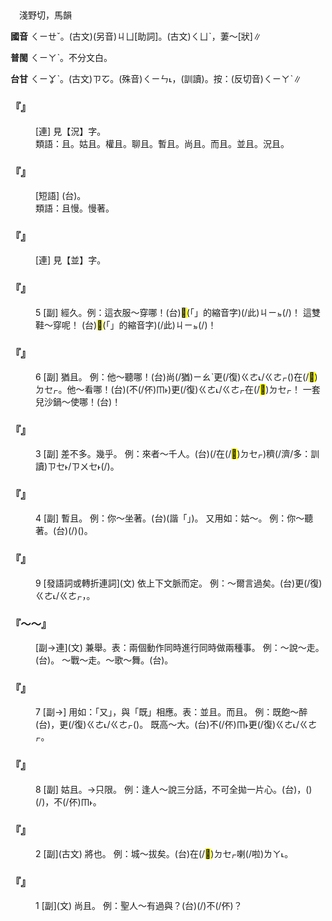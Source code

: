 
=={{ruby|且|ㄑㄧㄝˇ}}==

　淺野切，馬韻

'''國音''' <rt>ㄑㄧㄝˇ</rt>。(古文)(另音)<rt>ㄐㄩ</rt>[助詞]。(古文)<rt>ㄑㄩˋ</rt>，萋～[狀]∥

'''普閩''' <rt>ㄑㄧㄚˋ</rt>{{ruby|。|ㄑㄧㆩˋ}}。不分文白。

'''台甘''' <rt>ㄑㄧㆩˋ</rt>。(古文)<rt>ㄗㆦ</rt>{{ruby|。|ㄗㄨ}}。(殊音)<rt>ㄑㄧㄣ˪</rt>，{{ruby|稱|ㄑㄧㄣ˪}}{{ruby|彩|ㄘㄞˋ}}(訓讀)。按：(反切音)<rt>ㄑㄧㄚˋ</rt>{{ruby|→|ㄑㄧㆩˋ}}∥

    

==='''『{{ruby|況|ㄎㄨㄤˋ}}{{ruby|且|ㄑㄧㄝˇ}}』'''===
: [連] 見【況】字。
:類語：且。姑且。權且。聊且。暫且。尚且。而且。並且。況且。
:
    

==='''『{{ruby|且|ㄑㄧㄝˇ}}{{ruby|住|ㄓㄨˋ}}』'''===
: [短語] (台){{ruby|且|ㄑㄧㆩˋ}}{{ruby|停|ㄊㄧㄥˊ}}{{ruby|咧|ㄌㆤ˪}}。
:類語：且慢。慢著。
:
    

==='''『{{ruby|並|ㄅㄧㄥ˪}}{{ruby|且|ㄑㄧㄝˇ}}』'''===
: [連] 見【並】字。
    

==='''『{{ruby|且|ㄑㄧㄝˇ}}』'''===
:5  [副] 經久。例：這衣服～穿哪！(台)<mark>&#xffb50;</mark>(「{{ruby|此|ㄐㄧˋ}}{{ruby|一|ㄐㄧㆵ ͘}}」的縮音字)(/此)<rt>ㄐㄧㆵ</rt>{{ruby|領|ㄋㄧㄚˋ}}{{ruby|衫|ㄙㆩ}}{{ruby|猶|ㄧㄠˋ}}{{ruby|有|ㄨ˫}}{{ruby|穿|ㄑㄧㄥ˫}}(/{{ruby|猶|ㄧㄠˋ}}{{ruby|有|ㄨ˫}}{{ruby|通|ㄊㄤ}}{{ruby|穿|ㄑㄧㄥ˫}}{{ruby|真|ㄐㄧㄣ}}{{ruby|久|ㄍㄨˋ}})！ 這雙鞋～穿呢！ (台)<mark>&#xffb50;</mark>(「{{ruby|此|ㄐㄧˋ}}{{ruby|一|ㄐㄧㆵ ͘}}」的縮音字)(/此)<rt>ㄐㄧㆵ</rt>{{ruby|雙|ㄒㄧㄤ}}{{ruby|鞋|ㆤˊ/ㄨㆤˊ}}{{ruby|正|ㄐㄧㆩ}}(/{{ruby|誠|ㄐㄧㆩˊ}}){{ruby|有|ㄨ˫}}{{ruby|穿|ㄑㄧㄥ˫}}！
    

==='''『{{ruby|且|ㄑㄧㄝˇ}}』'''===
:6  [副] 猶且。 例：他～聽哪！(台){{ruby|伊|ㄧ}}尚(/猶)<rt>ㄧㄠˋ</rt>更(/復)<rt>ㄍㄜ˪/ㄍㄜㆷ</rt>({{ruby|站|ㄉㆰ˪/ㄉㄧㆰ˪}})在(/<mark>&#xf9549;</mark>)<rt>ㄉㆤㆷ</rt>{{ruby|聽|ㄊㄧㆩ}}。他～看哪！(台){{ruby|伊|ㄧ}}(不(/伓)<rt>ㆬ˫</rt>{{ruby|但|ㄋㄚ˫}}{{ruby|<mark>&#xffa45;</mark>|ㆠㆤ˫/ㆠㄨㆤ˫}}{{ruby|厭|ㄧㄚ˪}})更(/復)<rt>ㄍㄜ˪/ㄍㄜㆷ</rt>{{ruby|猶|ㄧㄠˋ}}{{ruby|站|ㄉㆰ˪/ㄉㄧㆰ˪}}{{ruby|<mark>&#xf8fbd;</mark>|ㄏㄧㄚ}}在(/<mark>&#xf9549;</mark>)<rt>ㄉㆤㆷ</rt>{{ruby|看|ㄎㄨㆩ˪}}！ 一套兒沙鍋～使哪！(台){{ruby|一|ㄐㄧㆵ ͘}}{{ruby|縛|ㄅㄚㆶ ͘}}{{ruby|坩|ㄎㆩ}}{{ruby|仔|ㄚ}}{{ruby|真|ㄐㄧㄣ}}{{ruby|有|ㄨ˫}}{{ruby|用|ㄧㆲ˫/ㄧㄥ˫}}！
    

==='''『{{ruby|且|ㄑㄧㄝˇ}}』'''===
:3  [副] 差不多。幾乎。 例：來者～千人。(台){{ruby|來|ㄌㄞˊ}}{{ruby|參|ㄘㆰ}}{{ruby|加|ㄍㄚ}}{{ruby|丌|ㆤ}}{{ruby|人|ㄌㄤˊ}}{{ruby|差|ㄘㄚ}}{{ruby|不|ㄅㄨㆵ}}{{ruby|多|ㄉㄜ}}(/在(/<mark>&#xf9549;</mark>)<rt>ㄉㆤㆷ</rt>{{ruby|<mark>&#xffa49;</mark>|ㆠㆤㆷ/ㆠㄨㆤㆷ}}){{ruby|有|ㄨ˫}}{{ruby|一|ㄐㄧㆵ ͘}}{{ruby|千|ㄑㄧㄥ}}{{ruby|人|ㄌㄤˊ}}{{ruby|丌|ㆤ}}穧(/濟/多：訓讀)<rt>ㄗㆤ˫/ㄗㄨㆤ˫</rt>(/{{ruby|成|ㄐㄧㆩˊ}}{{ruby|千|ㄑㄧㄢ}}{{ruby|人|ㄌㄤˊ}})。
    

==='''『{{ruby|且|ㄑㄧㄝˇ}}』'''===
:4  [副] 暫且。 例：你～坐著。(台){{ruby|汝|ㄌㄧˋ}}{{ruby|且|ㄑㄧㆩˋ/ㄑㄧㄚˋ}}(諧「{{ruby|請|ㄑㄧㆩˋ}}」){{ruby|<mark>&#xf8fbd;</mark>|ㄏㄧㄚ}}{{ruby|坐|ㄗㄜ˫/ㄗㆤ˫}}。 又用如：姑～。 例：你～聽著。(台){{ruby|汝|ㄌㄧˋ}}{{ruby|且|ㄑㄧㄚˋ}}(/{{ruby|請|ㄑㄧㆩˋ}}){{ruby|踮|ㄉㄧㆰ˪}}{{ruby|<mark>&#xf8fbd;</mark>|ㄏㄧㄚ}}{{ruby|聽|ㄊㄧㆩ}}({{ruby|我|ㆣㄨㄚˋ}}{{ruby|講|ㄍㆲˋ}})。
    

==='''『{{ruby|且|ㄑㄧㄝˇ}}』'''===
:9  [發語詞或轉折連詞](文) 依上下文脈而定。 例：～爾言過矣。(台){{ruby|抑|ㄚㆷ ͘}}更(/復)<rt>ㄍㄜ˪/ㄍㄜㆷ</rt>{{ruby|再|ㄗㄞ˪}}{{ruby|講|ㄍㆲˋ}}{{ruby|呢|ㄋㄧㆷ}}，{{ruby|汝|ㄌㄧˋ}}{{ruby|丌|ㆤ}}{{ruby|話|ㄨㆤ˫}}{{ruby|亦|ㄧㄚㆷ ͘}}{{ruby|有|ㄨ˫}}{{ruby|錯|ㄘㄜ˪}}{{ruby|誤|ㆣㆦ˫}}{{ruby|丌|ㆤ}}{{ruby|所|ㄙㆦˋ}}{{ruby|在|ㄗㄞ˫}}。
    

==='''『{{ruby|且|ㄑㄧㄝˇ}}～{{ruby|且|ㄑㄧㄝˇ}}～』'''===
: [副→連](文) 兼舉。表：兩個動作同時進行同時做兩種事。 例：～說～走。(台){{ruby|那|ㄋㄚˋ}}{{ruby|講|ㄍㆲˋ}}{{ruby|那|ㄋㄚˋ}}{{ruby|行|ㄍㄧㆩˊ}}。 ～戰～走。～歌～舞。(台){{ruby|那|ㄋㄚˋ}}{{ruby|戰|ㄐㄧㄢ˪}}{{ruby|那|ㄋㄚˋ}}{{ruby|行|ㄍㄧㆩˊ}}。
    

==='''『{{ruby|且|ㄑㄧㄝˇ}}』'''===
:7  [副→] 用如：「又」，與「既」相應。表：並且。而且。 例：既飽～醉 (台){{ruby|不|ㆬ˫}}{{ruby|但|ㄋㄚ˫}}{{ruby|食|ㄐㄧㄚㆷ ͘}}{{ruby|飽|ㄅㄚˋ}}{{ruby|飯|ㄅㆭ˫}}，{{ruby|又|ㄧㄨ˫}}更(/復)<rt>ㄍㄜ˪/ㄍㄜㆷ</rt>({{ruby|有|ㄨ˫}}{{ruby|酒|ㄐㄧㄨˋ}}){{ruby|食|ㄐㄧㄚㆷ ͘}}{{ruby|<mark>&#xffa42;</mark>|ㄍㄚㆷ}}{{ruby|醉|ㄗㄨㄧ˪}}{{ruby|醉|ㄗㄨㄧ˪}}。 既高～大。(台)不(/伓)<rt>ㆬ˫</rt>{{ruby|但|ㄋㄚ˫}}{{ruby|高|ㄍㄨㄢˊ}}{{ruby|猶|ㄧㄠˋ}}更(/復)<rt>ㄍㄜ˪/ㄍㄜㆷ</rt>{{ruby|大|ㄉㄨㄚ˫}}。
:
    

==='''『{{ruby|且|ㄑㄧㄝˇ}}』'''===
:8  [副] 姑且。→只限。 例：逢人～說三分話，不可全拋一片心。(台){{ruby|遇|ㆠㄨ˫/ㆣㄨ˫}}{{ruby|著|ㄉㄧㄜㆷ ͘}}{{ruby|生|ㄙㆥ/ㄒㆪ}}{{ruby|分|ㄏㄨㄣ˫}}{{ruby|人|ㄌㄤˊ}}，{{ruby|話|ㄨㆤ˫}}{{ruby|講|ㄍㆲˋ}}{{ruby|三|ㄙㆩ}}{{ruby|分|ㄏㄨㄣ}}({{ruby|十|ㄗㄚㆴ ͘}}{{ruby|分|ㄏㄨㄣ˫}}{{ruby|之|ㄐㄧ}}{{ruby|三|ㄙㆩ}}){{ruby|丌|ㆤ}}{{ruby|程|ㄊㄧㄥˊ}}{{ruby|度|ㄉㆦ˫}}{{ruby|著|ㄉㄧㄜㆷ}}(/{{ruby|都|ㄉㄜ˫}}){{ruby|好|ㄏㄜˋ}}，不(/伓)<rt>ㆬ˫</rt>{{ruby|通|ㄊㄤ}}{{ruby|將|ㄐㄧㆲ}}{{ruby|心|ㄒㄧㆬ}}{{ruby|內|ㄌㄞ˫}}{{ruby|話|ㄨㆤ˫}}{{ruby|攏|ㄌㆲˋ}}{{ruby|總|ㄗㆲˋ}}{{ruby|講|ㄍㆲˋ}}{{ruby|了|ㄌㄧㄠˋ}}{{ruby|了|ㄌㄧㄠˋ}}。
    

==='''『{{ruby|且|ㄑㄧㄝˇ}}』'''===
:2  [副](古文) 將也。 例：城～拔矣。(台){{ruby|城|ㄒㄧㆩˊ}}在(/<mark>&#xf9549;</mark>)<rt>ㄉㆤㆷ</rt>{{ruby|<mark>&#xffa49;</mark>|ㆠㆤㆷ/ㆠㄨㆤㆷ}}{{ruby|攻|ㄍㆲ}}{{ruby|陷|ㄏㆰ˫}}喇(/啦)<rt>ㄌㄚ˪</rt>。
    

==='''『{{ruby|且|ㄑㄧㄝˇ}}』'''===
:1  [副](文) 尚且。 例：聖人～有過與？(台){{ruby|連|ㄌㄧㆰˊ/ㄌㄧㄢˊ}}{{ruby|聖|ㄒㄧㄥ˪}}{{ruby|人|ㆢㄧㄣˊ/ㄌㄧㄣˊ}}{{ruby|著|ㄉㄧㄜㆷ}}(/{{ruby|都|ㄉㄜ˫}}){{ruby|猶|ㄧㄨˊ}}{{ruby|→|ㄧㄠˋ}}{{ruby|會|ㄨㆤ˫/ㆤ˫}}{{ruby|有|ㄨ˫}}{{ruby|過|ㄍㆤ˪/ㄍㄨㆤ˪}}{{ruby|失|ㄒㄧㆵ}}{{ruby|是|ㄒㄧ˫}}不(/伓){{ruby|·|ㆬ}}？
    
